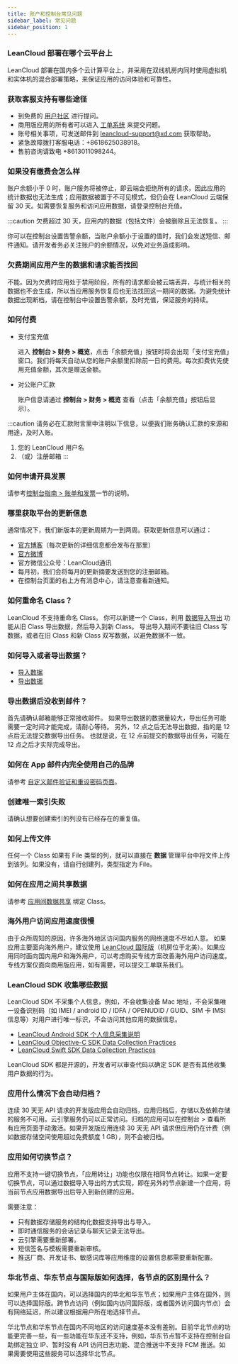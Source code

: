 ```yaml
---
title: 账户和控制台常见问题
sidebar_label: 常见问题
sidebar_position: 1
---
```


### LeanCloud 部署在哪个云平台上

LeanCloud 部署在国内多个云计算平台上，并采用在双线机房内同时使用虚拟机和实体机的混合部署策略，来保证应用的访问体验和可靠性。

### 获取客服支持有哪些途径

* 到免费的 [用户社区](https://forum.leancloud.cn/) 进行提问。
* 商用版应用的所有者可以进入 [工单系统](https://leanticket.cn) 来提交问题。
* 账号相关事项，可发送邮件到 <leancloud-support@xd.com> 获取帮助。
* 紧急故障拨打客服电话：+8618625038918。
* 售前咨询请致电 +8613011098244。

### 如果没有缴费会怎么样

账户余额小于 0 时，账户服务将被停止，即云端会拒绝所有的请求，因此应用的统计数据也无法生成；应用数据被置于不可见模式，但仍会在 LeanCloud 云端保留 30 天。如需要恢复服务和访问应用数据，请登录控制台充值。

:::caution
欠费超过 30 天，应用内的数据（包括文件）会被删除且无法恢复。
:::

你可以在控制台设置告警余额，当账户余额小于设置的值时，我们会发送短信、邮件通知。请开发者务必关注账户的余额情况，以免对业务造成影响。

### 欠费期间应用产生的数据和请求能否找回

不能。因为欠费时应用处于禁用阶段，所有的请求都会被云端丢弃，与统计相关的数据也不会生成，所以当应用服务恢复后也无法找回这一期间的数据。为避免统计数据出现断档，请在控制台中设置告警余额，及时充值，保证服务的持续。

### 如何付费

* 支付宝充值

  进入 **控制台 > 财务 > 概览**，点击「余额充值」按钮时将会出现「支付宝充值」窗口。我们将每天自动从您的账户余额里扣除前一日的费用。每次扣费优先使用充值金额，其次是赠送金额。

* 对公账户汇款

  账户信息请通过 **控制台 > 财务 > 概览** 查看（点击「余额充值」按钮后显示）。

:::caution
请务必在汇款附言里中注明以下信息，以便我们账务确认汇款的来源和用途，及时入账。

1. 您的 LeanCloud 用户名
2. （或）注册邮箱
:::

### 如何申请开具发票

请参考[控制台指南 > 账单和发票](/sdk/start/dashboard/#账单和发票)一节的说明。

### 哪里获取平台的更新信息

通常情况下，我们新版本的更新周期为一到两周。获取更新信息可以通过：

* [官方博客](https://leancloudblog.com/)（每次更新的详细信息都会发布在那里）
* [官方微博](https://weibo.com/avoscloud)
* 官方微信公众号：LeanCloud通讯
* 每月初，我们会将每月的更新摘要发送到您的注册邮箱。
* 在控制台页面的右上方有消息中心，请注意查看新通知。

### 如何重命名 Class？

LeanCloud 不支持重命名 Class。
你可以新建一个 Class，利用 [数据导入导出](/sdk/storage/guide/rest/#数据导出-api) 功能从旧 Class 导出数据，然后导入到新 Class。
导出导入期间不要往旧 Class 写数据，或者在旧 Class 和新 Class 双写数据，以避免数据不一致。

### 如何导入或者导出数据？

* [导入数据](/sdk/start/dashboard/#导入数据)
* [导出数据](/sdk/start/dashboard/#导出数据)

### 导出数据后没收到邮件？

首先请确认邮箱能够正常接收邮件。
如果导出数据的数据量较大，导出任务可能需要一定时间才能完成，请耐心等待。
另外，12 点之后无法导出数据，指的是 12 点后无法提交数据导出任务。
也就是说，在 12 点前提交的数据导出任务，可能在 12 点之后才实际完成导出。

### 如何在 App 邮件内完全使用自己的品牌

请参考 [自定义邮件验证和重设密码页面](/sdk/storage/guide/custom-reset-verify-page/)。
  
### 创建唯一索引失败

请确认想要创建索引的列没有已经存在的重复值。

### 如何上传文件

任何一个 Class 如果有 File 类型的列，就可以直接在 **数据** 管理平台中将文件上传到该列。如果没有，请自行创建列，类型指定为 File。

### 如何在应用之间共享数据

请参考 [应用间数据共享](/sdk/storage/guide/app-data-share/) 绑定 Class。

### 海外用户访问应用速度很慢

由于众所周知的原因，许多海外地区访问国内服务的网络速度不尽如人意。
如果应用主要面向海外用户，建议使用 [LeanCloud 国际版](https://leancloud.app/)（机房位于北美）。如果应用同时面向国内用户和海外用户，可以考虑购买专线方案改善海外用户访问速度。专线方案仅面向商用版应用，如有需要，可以提交工单联系我们。

### LeanCloud SDK 收集哪些数据

LeanCloud SDK 不采集个人信息，例如，不会收集设备 Mac 地址，不会采集唯一设备识别码（如 IMEI / android ID / IDFA / OPENUDID / GUID、SIM 卡 IMSI 信息等）对用户进行唯一标识，不会访问其他应用的数据信息。

* [LeanCloud Android SDK 个人信息采集说明](https://www.leancloud.cn/privacy/sdk-data-collection/android/)
* [LeanCloud Objective-C SDK Data Collection Practices](https://www.leancloud.cn/privacy/sdk-data-collection/objc/)
* [LeanCloud Swift SDK Data Collection Practices](https://www.leancloud.cn/privacy/sdk-data-collection/swift/)

LeanCloud SDK 都是开源的，开发者可以审查代码以确定 SDK 是否有其他收集用户数据的行为。

### 应用什么情况下会自动归档？

连续 30 天无 API 请求的开发版应用会自动归档，应用归档后，存储以及依赖存储的服务不可用。云引擎服务仍可以正常访问。归档的应用可以在控制台 > 查看所有应用页面手动激活。如果开发版应用连续 30 天无 API 请求但应用仍在计费（例如数据存储空间使用超过免费额度 1 GB），则不会被归档。

### 应用如何切换节点？

应用不支持一键切换节点，「应用转让」功能也仅限在相同节点转让。如果一定要切换节点，可以通过数据导入导出的方式实现，即在另外的节点新建一个应用，将当前节点应用数据导出后导入到新创建的应用。

需要注意：

* 只有数据存储服务的结构化数据支持导出与导入。
* 即时通信服务的会话记录与聊天记录无法导出。
* 云引擎需要重新部署。
* 短信签名与模板需要重新审核。
* 推送厂商、开发证书、敏感词库等应用维度的设置信息都需要重新配置。

### 华北节点、华东节点与国际版如何选择，各节点的区别是什么？

如果用户主体在国内，可以选择国内的华北和华东节点；如果用户主体在国外，则可以选择国际版。跨节点访问（例如国内访问国际版，或者国外访问国内节点）会有网络延迟，所以建议根据用户所在地选择节点。

华北节点和华东节点在国内不同地区的访问速度基本没有差别。目前华北节点的功能更完善一些，有一些功能在华东还不支持，例如，华东节点暂不支持在控制台自助绑定独立 IP、暂时没有 API 访问日志功能、混合推送中不支持 FCM 推送。如果需要使用这些服务可以选择华北节点。
